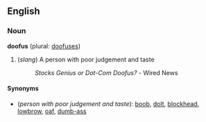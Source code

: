 ==English==
===Noun===
'''doofus''' (plural: [[doofuses]])

#(''slang'') A person with poor judgement and taste
#:''Stocks Genius or Dot-Com Doofus?'' - Wired News


====Synonyms====
*(''person with poor judgement and taste''): [[boob]], [[dolt]], [[blockhead]], [[lowbrow]], [[oaf]], [[dumb-ass]]